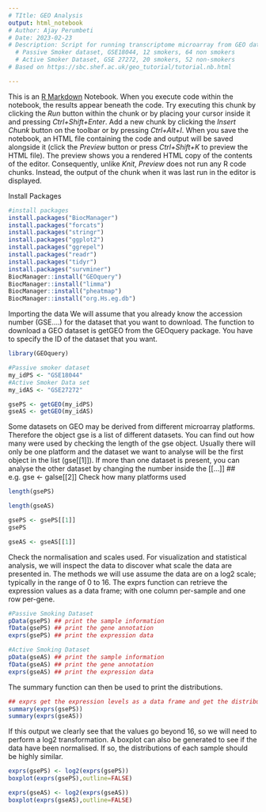 ```yaml
---
# TItle: GEO Analysis
output: html_notebook
# Author: Ajay Perumbeti
# Date: 2023-02-23
# Description: Script for running transcriptome microarray from GEO datasets: 
  # Passive Smoker dataset, GSE18044, 12 smokers, 64 non smokers
  # Active Smoker Dataset, GSE 27272, 20 smokers, 52 non-smokers
# Based on https://sbc.shef.ac.uk/geo_tutorial/tutorial.nb.html

---
```

This is an [R Markdown](http://rmarkdown.rstudio.com) Notebook. When you execute code within the notebook, the results appear beneath the code. 
Try executing this chunk by clicking the *Run* button within the chunk or by placing your cursor inside it and pressing *Ctrl+Shift+Enter*. 
Add a new chunk by clicking the *Insert Chunk* button on the toolbar or by pressing *Ctrl+Alt+I*.
When you save the notebook, an HTML file containing the code and output will be saved alongside it (click the *Preview* button or press *Ctrl+Shift+K* to preview the HTML file).
The preview shows you a rendered HTML copy of the contents of the editor. Consequently, unlike *Knit*, *Preview* does not run any R code chunks. Instead, the output of the chunk when it was last run in the editor is displayed.


Install Packages
```r
#install packages
install.packages("BiocManager")
install.packages("forcats")
install.packages("stringr")
install.packages("ggplot2")
install.packages("ggrepel")
install.packages("readr")
install.packages("tidyr")
install.packages("survminer")
BiocManager::install("GEOquery")
BiocManager::install("limma")
BiocManager::install("pheatmap")
BiocManager::install("org.Hs.eg.db")
```


Importing the data
We will assume that you already know the accession number (GSE….) for the dataset that you want to download.  The function to download a GEO dataset is getGEO from the GEOquery package. You have to specify the ID of the dataset that you want. 
```r
library(GEOquery)

#Passive smoker dataset
my_idPS <- "GSE18044"
#Active Smoker Data set
my_idAS <- "GSE27272"

gsePS <- getGEO(my_idPS)
gseAS <- getGEO(my_idAS)

```

Some datasets on GEO may be derived from different microarray platforms. Therefore the object gse is a list of different datasets. You can find out how many were used by checking the length of the gse object. Usually there will only be one platform and the dataset we want to analyse will be the first object in the list (gse[[1]]).  If more than one dataset is present, you can analyse the other dataset by changing the number inside the [[...]]
## e.g. gse <- galse[[2]]
Check how many platforms used
```r
length(gsePS)

length(gseAS)

gsePS <- gsePS[[1]]
gsePS

gseAS <- gseAS[[1]]
```

Check the normalisation and scales used.  For visualization and statistical analysis, we will inspect the data to discover what scale the data are presented in. The methods we will use assume the data are on a log2 scale; typically in the range of 0 to 16.
The exprs function can retrieve the expression values as a data frame; with one column per-sample and one row per-gene.
```r
#Passive Smoking Dataset
pData(gsePS) ## print the sample information
fData(gsePS) ## print the gene annotation
exprs(gsePS) ## print the expression data

#Active Smoking Dataset
pData(gseAS) ## print the sample information
fData(gseAS) ## print the gene annotation
exprs(gseAS) ## print the expression data
```


The summary function can then be used to print the distributions.
```r
## exprs get the expression levels as a data frame and get the distribution
summary(exprs(gsePS))
summary(exprs(gseAS))

```

If this output we clearly see that the values go beyond 16, so we will need to perform a log2
transformation. A boxplot can also be generated to see if the data have been normalised. If so, the distributions of each sample should be highly similar.
```r
exprs(gsePS) <- log2(exprs(gsePS))
boxplot(exprs(gsePS),outline=FALSE)

exprs(gseAS) <- log2(exprs(gseAS))
boxplot(exprs(gseAS),outline=FALSE)
```

